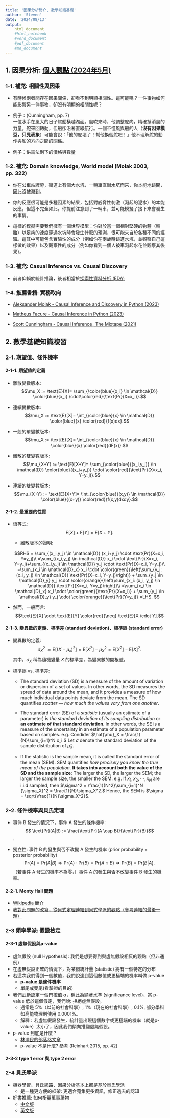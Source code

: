 ---
title: '因果分析簡介, 數學知識基礎'
author: 'Steven'
date: '2024/08/13'
output:
    html_document 
    #html_notebook
    #word_document 
    #pdf_document 
    #md_document 
---

## 1. 因果分析: [個人觀點 (2024年5月)](files/first_presentation.pdf)

### 1-1. 補充: 相關性與因果 

* 有時候兩者間存在因果關係，卻看不到明顯相關性。這可能嗎？一件事物如何能影響另一件事物，卻沒有明顯的相關性呢？
    
* 例子：(Cunningham, pp. 7)  
    一位水手在風大的日子駕船橫越湖面。風吹來時，他調整舵向，精確抵消風的力量。舵來回轉動，但船卻沿著直線航行。一個不懂風與船的人（**沒有因果模型，只見表象**）可能會說：「他的舵壞了！幫他換個舵吧！」他不理解舵的動作與船的方向之間的關係。
    
* 例子：供需法則下的價格與數量

### 1-2. 補充: Domain knowledge, World model (Molak 2003, pp. 322)

* 你在公車站牌旁，街道上有個大水坑，一輛車直衝水坑而來，你本能地跳開，因此沒被濺到。
    
* 你的反應很可能是多種因素的結果，包括對威脅性刺激（濺起的泥水）的本能反應，但這不完全如此。你提前注意到了一輛車，並可能模擬了接下來會發生的事情。
    
* 這樣的模擬需要我們擁有一個世界模型：你對於當一個相對堅硬的物體（輪胎）以足夠的速度穿過水坑時會發生什麼的預測，很可能來自於各種不同的經驗。這其中可能包含實驗性的成分（例如你在兩歲時跳進水坑，並觀察自己這樣做的效果）以及觀察性的成分（例如你看到一個人被車濺起水花並觀察其後果）。

### 1-3. 補充: Casual Inference vs. Causal Discovery

* 前者仰賴於統計推論，後者相當於[探索性資料分析 (EDA)](files/吳漢銘_EDA.pdf)

### 1-4. 推薦書籍: 實務取向

* [Aleksander Molak - Causal Inference and Discovery in Python (2023)](files/Aleksander Molak - Causal Inference and Discovery in Python (2023).pdf)

* [Matheus Facure - Causal Inference in Python (2023)](files/Matheus Facure - Causal Inference in Python (2023).pdf)

* [Scott Cunningham - Causal Inference_ The Mixtape (2021)](files/Scott Cunningham - Causal Inference_ The Mixtape (2021).pdf)


## 2. 數學基礎知識複習

### 2-1. 期望值、條件機率
#### 2-1-1. 期望值的定義

* 離散變數版本:
$$\mu_X := \text{E}[X]= \sum_{\color{blue}{x_i} \in \mathcal{D}} \color{blue}{x_i} \cdot\color{red}{\text{Pr}(X=x_i)}.$$

* 連續變數版本:
$$\mu_X := \text{E}[X]= \int_{\color{blue}{x} \in \mathcal{D}} \color{blue}{x} \color{red}{f(x)dx}.$$
* 一般的單變數版本:
$$\mu_X := \text{E}[X]= \int_{\color{blue}{x} \in \mathcal{D}} \color{blue}{x} \color{red}{dF(x)}.$$
* 離散的雙變數版本:
$$\mu_{X+Y} := \text{E}[X+Y]= \sum_{\color{blue}{(x_i,y_j)} \in \mathcal{D}} \color{blue}{(x_i+y_j)} \cdot \color{red}{\text{Pr}(X=x_i, Y=y_j)}.$$
* 連續的雙變數版本:
$$\mu_{X+Y} := \text{E}[X+Y]= \int_{\color{blue}{(x,y)} \in \mathcal{D}} \color{blue}{(x+y)} \color{red}{f(x,y)dxdy}.$$

#### 2-1-2. 最重要的性質

* 恆等式: 
$$\text{E}[X] + \text{E}[Y] = \text{E}[X+Y].$$

    * 離散版本的證明:
    
    $$RHS = \sum_{(x_i,y_j) \in \mathcal{D}} (x_i+y_j) \cdot \text{Pr}(X=x_i, Y=y_j)\\
    =\sum_{(x_i,y_j) \in \mathcal{D}} x_i \cdot \text{Pr}(X=x_i, Y=y_j)+\sum_{(x_i,y_j) \in \mathcal{D}} y_j \cdot \text{Pr}(X=x_i, Y=y_j)\\
    =\sum_{x_i \in \mathcal{D}_x} x_i  \cdot \color{green}{\left(\sum_{y_j: (x_i, y_j) \in \mathcal{D}} \text{Pr}(X=x_i, Y=y_j)\right)} +
    \sum_{y_j \in \mathcal{D}_y} y_j  \cdot \color{orange}{\left(\sum_{x_i: (x_i, y_j) \in \mathcal{D}} \text{Pr}(X=x_i, Y=y_j)\right)}\\
    =\sum_{x_i \in \mathcal{D}_x} x_i  \cdot \color{green}{\text{Pr}(X=x_i)} +
    \sum_{y_j \in \mathcal{D}_y} y_j  \cdot \color{orange}{\text{Pr}(Y=y_j)}
    =LHS.
    $$

* 然而，一般而言:
$$\text{E}[X] \cdot \text{E}[Y] \color{red}{\neq} \text{E}[X \cdot Y].$$


#### 2-1-3. 變異數的定義、標準差 (standard deviation)、標準誤 (standard error)

* 變異數的定義: 
$$ \sigma_X^2 := \text{E}[(X-\mu_x)^2] = \text{E}[X^2] - \mu_X^2 = \text{E}[X^2] - \text{E}[X]^2.$$
其中，$\sigma_X$ 稱為隨機變量 $X$ 的標準差，為變異數的開根號。

* 標準誤 vs. 標準差:

    * The standard deviation (SD) is a measure of the amount of variation or dispersion of a set of values. In other words, the SD measures the spread of data around the mean, and it provides a measure of how much individual data points deviate from the mean.  The SD quantifies *scatter — how much the values vary from one another*.

   * The standard error (SE) of a *statistic* (usually an estimate of a parameter) is *the standard deviation of its sampling distribution* or **an estimate of that standard deviation**. In other words, the SE is a measure of the uncertainty in an estimate of a population parameter based on samples. e.g. Condider $\hat{\mu}_X = \frac{1}{N}\sum_{i=1}^N x_i.$ Let $\sigma$ denote the standard deviation of the sample distribution of $\hat{\mu}_X$.
   
   * If the statistic is the sample mean, it is called the standard error of the mean (SEM). SEM quantifies *how precisely you know the true mean of the population*. **It takes into account both the value of the SD and the sample size**: The larger the SD, the larger the SEM; the larger the sample size, the smaller the SEM. e.g. If $x_1, x_2,\cdots,x_N$ are i.i.d sampled, then $\sigma^2 = \frac{1}{N^2}\sum_{i=1}^N {\sigma_X}^2 = \frac{1}{N}\sigma_X^2.$ Hence, the SEM is $\sigma = \sqrt{\frac{1}{N}\sigma_X^2}$.

### 2-2. 條件機率與貝氏定理

* 事件 B 發生的情況下，事件 A 發生的條件機率:
$$ \text{Pr}(A|B) := \frac{\text{Pr}(A \cap B)}{\text{Pr}(B)}$$.

* 獨立性: 事件 B 的發生與否不改變 A 發生的機率 (prior probability = posterior probability)  
$$ \text{Pr}(A) = \text{Pr}(A|B) \Rightarrow \text{Pr}(A)\cdot\text{Pr}(B) = \text{Pr}(A \cap B) \Rightarrow \text{Pr}(B) = \text{Pr}(B|A). $$
（若事件 A 發生的機率不為零，）事件 A 的發生與否不改變事件 B 發生的機率。

#### 2-2-1. Monty Hall 問題 

* [Wikipedia 簡介](https://en.wikipedia.org/wiki/Monty_Hall_problem)
* [我對此問題的改寫，從貝式定理連結到貝式學派的觀點（參考連結的最後一題）](files/sol_5.html)


### 2-3 頻率學派: 假設檢定
#### 2-3-1 虛無假設與p-value 
* 虛無假設 (null Hypothesis): 我們是想要得到與虛無假設相反的觀點（但非通例）
* 在虛無假設正確的情況下，對某個統計量 (statistic) 將有一個特定的分布
* 若這次我們得到一個數值，我們說達到這個數值或更極端的機率叫做 p-value
    * **p-value 是條件機率**
    * 單尾或雙尾(看驗證的目的)
* 我們武斷認定一個門檻值 $\alpha$，稱此為顯著水準 (significance level)，當 p-value 低於這個假定，我們說: 拒絕虛無假設。
    * 通常是 5%（以前的社會科學）, 1%（現在的社會科學）, 0.1%, 部分學科如高能物理則使用 0.0001%。
    * 解釋：若虛無假設發生，統計量出現這個數字或更極端的機率（就是p-value）太小了，因此我們傾向推翻虛無假設。
* p-value 到底是什麼？
    * [林澤民的部落格文章](https://blog.udn.com/nilnimest/84404190)
    * p-value 不是什麼? [參考](files/Statistics_Done_Wrong-EN.pdf) (Reinhart 2015, pp. 42) 

#### 2-3-2 type 1 error 與 type 2 error

### 2-4 貝氏學派
* 機器學習、貝氏網路、因果分析基本上都是基於貝氏學派
    * 是一種更方便的框架: 更適合蒐集更多資訊，修正過去的認知
* 好書推薦: 如何衡量萬事萬物
    * [中文版](https://www.books.com.tw/products/0010931305)
    * [英文版](files/Douglas W. Hubbard, Richard Seiersen - How to Measure Anything in Cybersecurity Risk (2016).pdf)
